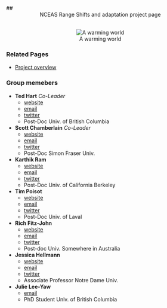 ## <center> NCEAS Range Shifts and adaptation project page</center>

<br>
<center>
![A warming world](http://www.nasa.gov/images/content/105582main_GlobalWarming_2060_lg.jpg)</center>

###  Related Pages

* [Project overview](NCEAS_outline.html)


### Group memebers

* **Ted Hart**  _Co-Leader_
  * [website](http://emhart.github.com)
  * [email](mailto:edmund.m.hart@gmail.com)
  * [twitter](http://twitter.com/DistribEcology)
  * Post-Doc Univ. of British Columbia
  
* **Scott Chamberlain**  _Co-Leader_
  * [website](http://schamberlain.github.com/scott)
  * [email](mailto:myrmecocystus@gmail.com)
  * [twitter](http://twitter.com/recology_)
  * Post-Doc Simon Fraser Univ.

* **Karthik Ram**
  * [website](http://nature.berkeley.edu/~kram/)
  * [email](mailto:karthik.ram@gmail.com)
  * [twitter](http://twitter.com/_inundata)
  * Post-Doc Univ. of California Berkeley
  
* **Tim Poisot**
  * [website](timotheepoisot.fr)
  * [email](mailto:t.poisot@gmail.com)
  * [twitter](http://twitter.com/tpoi)
  * Post-Doc Univ. of Laval

* **Rich Fitz-John**
  * [website](http://www.zoology.ubc.ca/~fitzjohn/)
  * [email](mailto:fitzjohn@zoology.ubc.ca)
  * [twitter](http://twitter.com/phylorich)
  * Post-doc Univ. Somewhere in Australia

* **Jessica Hellmann**
  * [website](http://www.nd.edu/~hellmann/Hellmann_Lab/Hellmann_Home.html)
  * [email](mailto:hellmann.3@nd.edu)
  * [twitter](http://twitter.com/JessicaHellmann)
  * Associate Professor Notre Dame Univ.

* **Julie Lee-Yaw**
  * [email](mailto:lee-yaw@zoology.ubc.ca)
  * PhD Student Univ. of British Columbia

  
  